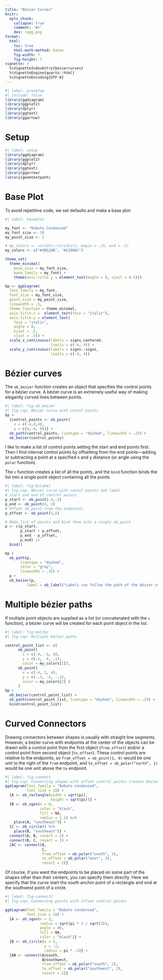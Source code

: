 ```yaml
---
title: "Bézier Curves"
knitr:
  opts_chunk: 
    collapse: true
    comment: '#>'
    dev: ragg_png
format: 
  html:
    toc: true
    html-math-method: katex
    fig-width: 7
    fig-height: 7
vignette: >
  %\VignetteIndexEntry{beziercurves}
  %\VignetteEngine{quarto::html}
  %\VignetteEncoding{UTF-8}
---
```


```r
#| label: presetup
#| include: false
library(ggdiagram)
library(ggplot2)
library(dplyr)
library(ggtext)
library(ggarrow)


```

# Setup

```r
#| label: setup
library(ggdiagram)
library(ggplot2)
library(dplyr)
library(ggtext)
library(ggarrow)
library(geomtextpath)

```

# Base Plot

To avoid repetitive code, we set defaults and make a base plot:

```r
#| label: baseplot

my_font <- "Roboto Condensed"
my_font_size <- 20
my_point_size <- 2

# my_colors <- viridis::viridis(2, begin = .25, end = .5)
my_colors <- c("#3B528B", "#21908C")

theme_set(
  theme_minimal(
    base_size = my_font_size,
    base_family = my_font) +
    theme(axis.title.y = element_text(angle = 0, vjust = 0.5)))

bp <- ggdiagram(
  font_family = my_font,
  font_size = my_font_size,
  point_size = my_point_size,
  linewidth = .5,
  theme_function = theme_minimal,
  axis.title.x =  element_text(face = "italic"),
  axis.title.y = element_text(
    face = "italic",
    angle = 0,
    hjust = .5,
    vjust = .5)) +
  scale_x_continuous(labels = signs_centered,
                     limits = c(-4, 4)) +
  scale_y_continuous(labels = signs::signs,
                     limits = c(-4, 4))

```

# Bézier curves

The `ob_bezier` function creates an object that specifies the control points for a bézier curve. A bézier curve is an extremely useful way of making elegantly curved lines between points.

```r
#| label: fig-ob_bezier
#| fig-cap: Bézier curve with contol points
bp + 
  {control_points <- ob_point(
    x = c(-4,4,4), 
    y = c(4,-4, 0))} + 
  ob_path(control_points, linetype = "dashed", linewidth = .25) +
  ob_bezier(control_points)
```

I like to make a list of control points setting the start and end points first. Then I find internal control points by offsetting from the end points---adding or subtracting a point at a specified x and y distance (or angle using the `polar` function).

The `c` function creates a list of all the points, and the `bind` function binds the list into a single point object containing all the points.


```r
#| label: fig-bzlabel
#| fig-cap: Bézier curve with contol points and label
# start and end of control points
p_start <- ob_point(-4,-2)
p_end <- ob_point(4, 2)
# Offset ob_point from the endpoints
p_offset <- ob_point(5,6)

# Make list of points and bind them into a single ob_point
p <- c(p_start, 
       p_start + p_offset, 
       p_end - p_offset, 
       p_end) |> 
  bind() 

bp + 
  ob_path(p, 
       linetype = "dashed", 
       color = "gray",
       linewidth = .25) +
  p + 
  ob_bezier(p, 
          label = ob_label("Labels can follow the path of the bézier curve.")) 
```

# Multiple bézier paths

If multiple point objects are supplied as a list (or concatenated with the `c` function), a bézier curve will be created for each point object in the list.

```r
#| label: fig-multbz
#| fig-cap: Multiple bézier paths

control_point_list <- c(
      ob_point(
        x = c(-4, -3, 4), 
        y = c(.1,  4, .1), 
        color = my_colors[1]),
      ob_point(
        x = c(-4, 3, 4), 
        y = c(-.1, -4, -.1), 
        color = my_colors[2] )
      )
bp + 
  ob_bezier(control_point_list) +
  ob_path(control_point_list, linetype = "dashed", linewidth = .25) +
  bind(control_point_list)
```

# Curved Connectors

Drawing connectors between shapes is usually with straight line segments. However, a bezier curve with endpoints at the center of the objects can be drawn with a control point from the first object (`from_offset`) and/or a control point from second object (`to_offset`). These control points are relative to the endpoints, so `from_offset = ob_point(1, 0)` would be one unit to the right of the `from` endpoint, and `to_offset = ob_polar("north", 1)` would be one unit above the `to` endpoint.


```r
#| label: fig-connect
#| fig-cap: Connecting shapes with offset control points creates bezier curves instead of straight lines.
ggdiagram(font_family = "Roboto Condensed", 
          font_size = 18) + 
  {A <- ob_rectangle(width = sqrt(pi), 
                     height = sqrt(pi))} + 
  {B <- ob_ngon(n = 8, 
                color = "black", 
                fill = NA, 
                radius = 1.1) %>% 
    place(A, "southeast")} +
  {C <- ob_circle() %>% 
    place(B, "southeast")} + 
  connect(A, B, resect = 2) +
  connect(B, C, resect = 2) +
  {AC <- connect(A,
                 C, 
                 from_offset = ob_polar("south", 3), 
                 to_offset = ob_polar("west", 3),
                 resect = 2)} 
```

Of course, if you want the endpoints to be placed on some part of the shapes other than their centers, you can specify them directly. Here we specify that the curve start the south anchor point of a rectangle and end at the southwest point of a circle.

```r
#| label: fig-connect2
#| fig-cap: Connecting points with offset control points

ggdiagram(font_family = "Roboto Condensed", 
          font_size = 18) + 
  {A <- ob_ngon(n = 3, 
                radius = sqrt(pi * 2 / sqrt(3)), 
                angle = 90, 
                fill = NA, 
                color = "black")} + 
  {B <- ob_circle(x = 5, 
                  y = -2, 
                  radius = pi * .5)} + 
  {AB <- connect(A@south,
                 B@southwest, 
                 from_offset = ob_polar("south", 2), 
                 to_offset = ob_polar("southwest", 2),
                 resect = 2)}
```

